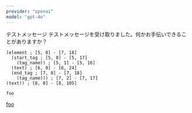 ```yaml
---
provider: "openai"
model: "gpt-4o"
---
```


<SenpaiUserInput>
テストメッセージ
</SenpaiUserInput>
テストメッセージを受け取りました。何かお手伝いできることがありますか？

```
(element ; [5, 0] - [7, 18]
  (start_tag ; [5, 0] - [5, 17]
    (tag_name)) ; [5, 1] - [5, 16]
  (text) ; [6, 0] - [6, 24]
  (end_tag ; [7, 0] - [7, 18]
    (tag_name))) ; [7, 2] - [7, 17]
(text)) ; [8, 0] - [8, 105]
```

```xml
foo
```
[foo]()
